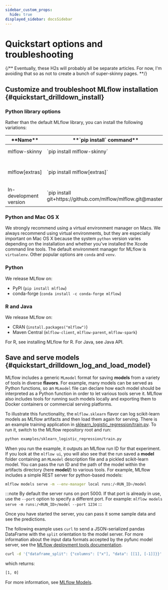 ```yaml
---
sidebar_custom_props:
  hide: true
displayed_sidebar: docsSidebar
---
```



# Quickstart options and troubleshooting

{/** Eventually, these H2s will probably all be separate articles. For now, I'm
avoiding that so as not to create a bunch of super-skinny pages. **/}

## Customize and troubleshoot MLflow installation \{#quickstart_drilldown_install}

### Python library options

Rather than the default MLflow library, you can install the following variations:

<Table>
  <thead>
    <tr>
      <th>**Name**</th>
      <th>**`pip install` command**</th>
      <th>**Description**</th>
    </tr>
  </thead>
  <tbody>
    <tr>
      <td>mlflow-skinny</td>
      <td>`pip install mlflow-skinny`</td>
      <td>Lightweight MLflow package without SQL storage, server, UI, or data science dependencies.</td>
    </tr>
    <tr>
      <td>mlflow[extras]</td>
      <td>`pip install mlflow[extras]`</td>
      <td>MLflow package with all dependencies needed to run various MLflow flavors. These dependencies are listed in [this document](https://github.com/mlflow/mlflow/blob/master/requirements/extra-ml-requirements.txt).</td>
    </tr>
    <tr>
      <td>In-development version</td>
      <td>`pip install git+https://github.com/mlflow/mlflow.git@master`</td>
      <td>This is the latest version of MLflow, which may be useful for getting hot-fixes or new features.</td>
    </tr>
  </tbody>
</Table>

### Python and Mac OS X

We strongly recommend using a virtual environment manager on Macs. We always recommend
using virtual environments, but they are especially important on Mac OS X because the system
`python` version varies depending on the installation and whether you've installed the Xcode
command line tools. The default environment manager for MLflow is `virtualenv`.
Other popular options are `conda` and `venv`.

### Python

We release MLflow on:

- PyPI (`pip install mlflow`)
- conda-forge (`conda install -c conda-forge mlflow`)

### R and Java

We release MLflow on:

- CRAN (`install.packages("mlflow")`)
- Maven Central (`mlflow-client`, `mlflow-parent`, `mlflow-spark`)

For R, see <Link to="/api_reference/R-api.html" target='_blank'>installing MLflow for R</Link>.
For Java, see <Link to="/api_reference/java_api/index.html" target='_blank'>Java API</Link>.

## Save and serve models \{#quickstart_drilldown_log_and_load_model}

MLflow includes a generic `MLmodel` format for saving **models** from a variety of tools in diverse
**flavors**. For example, many models can be served as Python functions, so an `MLmodel` file can
declare how each model should be interpreted as a Python function in order to let various tools
serve it. MLflow also includes tools for running such models locally and exporting them to Docker
containers or commercial serving platforms.

To illustrate this functionality, the `mlflow.sklearn` flavor can log scikit-learn models as
MLflow artifacts and then load them again for serving. There is an example training application in
[sklearn_logistic_regression/train.py](https://github.com/mlflow/mlflow/tree/master/examples/sklearn_logistic_regression).
To run it, switch to the MLflow repository root and run:

```bash
python examples/sklearn_logistic_regression/train.py
```

When you run the example, it outputs an MLflow run ID for that experiment. If you look at the
`mlflow ui`, you will also see that the run saved a **model** folder containing an `MLmodel`
description file and a pickled scikit-learn model. You can pass the run ID and the path of the model
within the artifacts directory (here **model/**) to various tools. For example, MLflow includes a
simple REST server for python-based models:

```bash
mlflow models serve -m --env-manager local runs:/<RUN_ID>/model
```

:::note
By default the server runs on port 5000. If that port is already in use, use the `--port` option to
specify a different port. For example: `mlflow models serve -m runs:/<RUN_ID>/model --port 1234`
:::

Once you have started the server, you can pass it some sample data and see the
predictions.

The following example uses `curl` to send a JSON-serialized pandas DataFrame with the `split`
orientation to the model server. For more information about the input data formats accepted by
the pyfunc model server, see the [MLflow deployment tools documentation](/deployment/deploy-model-locally).

```bash
curl -d '{"dataframe_split": {"columns": ["x"], "data": [[1], [-1]]}}' -H 'Content-Type: application/json' -X POST localhost:5000/invocations
```

which returns:

```bash
[1, 0]
```

For more information, see [MLflow Models](/model).
